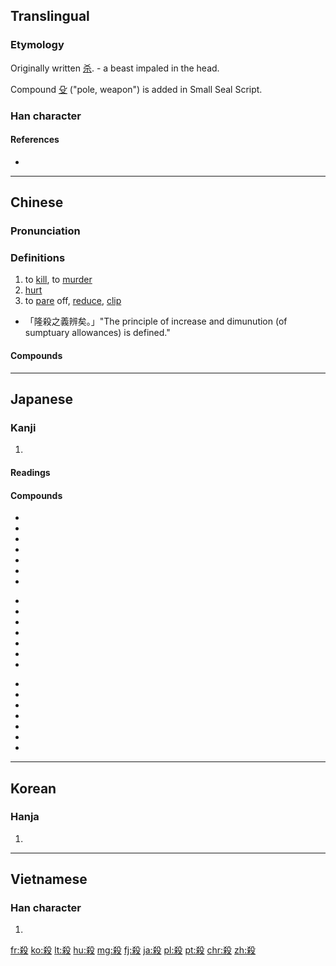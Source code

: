 {{also|杀}}
==Translingual==

===Etymology===
Originally written [[杀]]. {{liushu|p}} - a beast impaled in the head.

Compound [[殳]] ("pole, weapon") is added in Small Seal Script.

===Han character===
{{Han char|rn=79|rad=殳|as=07|sn=11|four=47947|canj=KCHNE,KDHNE|ids=⿰杀殳}}

====References====
* {{Han ref|kx=0585.110|dkj=16638|dj=0978.050|hdz=32157.010|uh=6BBA|ud=27578|bh=B1FE|bd=45566}}

----

==Chinese==
{{zh-forms|s=杀}}

===Pronunciation===
{{zh-pron
|m=shā
|ma=
|c=saat3
|h=pfs=sat
|mn=sat
|w=4saq
|mc=y
|oc=y
|cat=v
}}

===Definitions===
{{zh-hanzi}}

# to [[kill]], to [[murder]]
# [[hurt]]
# to [[pare]] off, [[reduce]], [[clip]]
* 「隆殺之義辨矣。」"The principle of increase and dimunution (of sumptuary allowances) is defined."

====Compounds====
{{der5
|{{zh-l|殺場}}
|{{zh-l|殺蟲藥}}
|{{zh-l|殺敵致果}}
|{{zh-l|殺伐}}
|{{zh-l|殺風景}}
|{{zh-l|殺害}}
|{{zh-l|殺機}}
|{{zh-l|殺雞取卵}}
|{{zh-l|殺雞嚇猴}}
|{{zh-l|殺價}}
|{{zh-l|殺戒}}
|{{zh-l|殺菌}}
|{{zh-l|殺戮}}
|{{zh-l|殺掠}}
|{{zh-l|殺碁}}
|{{zh-l|殺氣}}
|{{zh-l|殺青}}
|{{zh-l|殺人不見血}}
|{{zh-l|殺人不眨眼}}
|{{zh-l|殺人越貨}}
|{{zh-l|殺傷}}
|{{zh-l|殺身}}
|{{zh-l|殺身成仁}}
|{{zh-l|殺生}}
|{{zh-l|殺手}}
|{{zh-l|殺手锏}}
|{{zh-l|殺死}}
|{{zh-l|殺頭}}
|{{zh-l|殺一儆百}}
|{{zh-l|殺一警百}}
}}

{{zh-cat|Elementary|Death}}

----

==Japanese==

===Kanji===
{{ja-kanji|grade=4|rs=殳07}}

# {{defn|lang=ja|sort=殳07}}

====Readings====
{{ja-readings
|goon=[[せい]] (sei) {{non-joyo-reading}}, [[せち]] (sechi) {{non-joyo-reading}}, [[せつ]] (setsu)
|kanon=[[さい]] (sai), [[さつ]] (satsu)
|kanyoon=[[さつ]] (satsu)
|kun=[[ころす|ころ.す]] ({{ja-l|殺す}}, koro.su), [[そぐ|そ.ぐ]] ({{ja-l|殺ぐ}}, so.gu)
}}

====Compounds====
{{top3}}
* {{l|ja|sc=Jpan|虐殺|tr=ぎゃくさつ, gyakusatsu}}
* {{l|ja|sc=Jpan|人殺し|tr=ひとごろし, hitogoroshi}}
* {{l|ja|sc=Jpan|殺人|tr=さつじん, satsujin}}
* {{l|ja|sc=Jpan|殺害|tr=さつがい, satsugai}}
* {{l|ja|sc=Jpan|殺気|tr=さっき, sakki}}
* {{l|ja|sc=Jpan|殺菌|tr=さっきん, sakkin}}
* {{l|ja|sc=Jpan|殺傷|tr=さっしょう, sasshō}}
{{mid3}}
* {{l|ja|sc=Jpan|殺身|tr=さっしん, sasshin}}
* {{l|ja|sc=Jpan|殺生|tr=せっしょう, sesshō}}
* {{l|ja|sc=Jpan|殺青|tr=さっせい, sassei}}
* {{l|ja|sc=Jpan|殺節|tr=さっせつ, sassetsu}}
* {{l|ja|sc=Jpan|殺到|tr=さっとう, sattō}}
* {{l|ja|sc=Jpan|殺伐|tr=さつばつ, satsubatsu}}
* {{l|ja|sc=Jpan|殺風景|tr=さっぷうけい, sappūkei}}
{{mid3}}
* {{l|ja|sc=Jpan|殺戮|tr=さつりく, satsuriku}}
* {{l|ja|sc=Jpan|殺略|tr=さつりゃく, satsuryaku}}
* {{l|ja|sc=Jpan|殺陣縊殺|tr=さつじんいさつ, satsujin'isatsu}}
* {{l|ja|sc=Jpan|刺殺|tr=しさつ, shisatsu}}
* {{l|ja|sc=Jpan|相殺|tr=そうさい, sōsai}}
* {{l|ja|sc=Jpan|他殺|tr=たさつ, tasatsu}}
* {{l|ja|sc=Jpan|抹殺|tr=まっさつ, massatsu}}
{{bottom}}

----

==Korean==

===Hanja===
{{ko-hanja|hangeul=[[살]], [[쇠]]|eumhun=|mr=sal, soe|y=sal, soy}}

# {{defn|lang=ko|sort=殳07}}

----

==Vietnamese==

===Han character===
{{vi-hantu|[[sát]], [[sái]], [[sít]], [[sịt]], [[sướt]], [[sét]], [[sượt]]|rs=殳07}}

# {{defn|lang=vi|sort=殳07}}

[[fr:殺]]
[[ko:殺]]
[[lt:殺]]
[[hu:殺]]
[[mg:殺]]
[[fj:殺]]
[[ja:殺]]
[[pl:殺]]
[[pt:殺]]
[[chr:殺]]
[[zh:殺]]